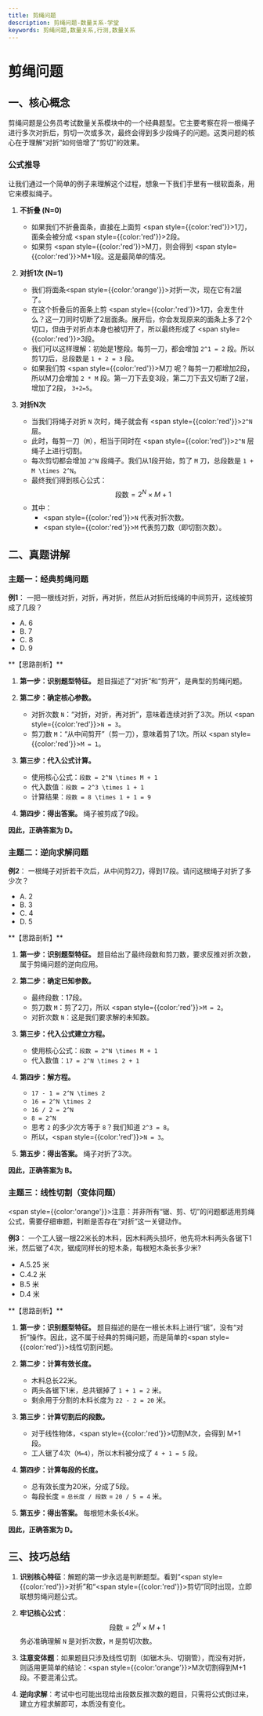 ```yaml
---
title: 剪绳问题
description: 剪绳问题-数量关系-学堂
keywords: 剪绳问题,数量关系,行测,数量关系
---
```




# 剪绳问题

## 一、核心概念

剪绳问题是公务员考试数量关系模块中的一个经典题型。它主要考察在将一根绳子进行多次对折后，剪切一次或多次，最终会得到多少段绳子的问题。这类问题的核心在于理解“对折”如何倍增了“剪切”的效果。

### 公式推导

让我们通过一个简单的例子来理解这个过程，想象一下我们手里有一根软面条，用它来模拟绳子。

1.  **不折叠 (N=0)**
    - 如果我们不折叠面条，直接在上面剪 <span style={{color:'red'}}>1刀</span>，面条会被分成 <span style={{color:'red'}}>2段</span>。
    - 如果剪 <span style={{color:'red'}}>M刀</span>，则会得到 <span style={{color:'red'}}>M+1段</span>。这是最简单的情况。

2.  **对折1次 (N=1)**
    - 我们将面条<span style={{color:'orange'}}>对折一次</span>，现在它有2层了。
    - 在这个折叠后的面条上剪 <span style={{color:'red'}}>1刀</span>，会发生什么？这一刀同时切断了2层面条。展开后，你会发现原来的面条上多了2个切口，但由于对折点本身也被切开了，所以最终形成了 <span style={{color:'red'}}>3段</span>。
    - 我们可以这样理解：初始是1整段。每剪一刀，都会增加 `2^1 = 2` 段。所以剪1刀后，总段数是 `1 + 2 = 3` 段。
    - 如果我们剪 <span style={{color:'red'}}>M刀</span> 呢？每剪一刀都增加2段，所以M刀会增加 `2 * M` 段。第一刀下去变3段，第二刀下去又切断了2层，增加了2段， `3+2=5`。

3.  **对折N次**
    - 当我们将绳子对折 `N` 次时，绳子就会有 <span style={{color:'red'}}>`2^N`</span> 层。
    - 此时，每剪一刀（`M`），相当于同时在 <span style={{color:'red'}}>`2^N`</span> 层绳子上进行切割。
    - 每次剪切都会增加 `2^N` 段绳子。我们从1段开始，剪了 `M` 刀，总段数是 `1 + M \times 2^N`。
    - 最终我们得到核心公式：
      $$
      \text{段数} = 2^N \times M + 1
      $$
    - 其中：
      - <span style={{color:'red'}}>`N`</span> 代表对折次数。
      - <span style={{color:'red'}}>`M`</span> 代表剪刀数（即切割次数）。

## 二、真题讲解

### 主题一：经典剪绳问题

**例1**：
一把一根线对折，对折，再对折，然后从对折后线绳的中间剪开，这线被剪成了几段？
- A. 6
- B. 7
- C. 8
- D. 9

<BlurredAnswer>
**【思路剖析】**

1.  **第一步：识别题型特征。** 题目描述了“对折”和“剪开”，是典型的剪绳问题。

2.  **第二步：确定核心参数。**
    - 对折次数 `N`：“对折，对折，再对折”，意味着连续对折了3次。所以 <span style={{color:'red'}}>`N = 3`</span>。
    - 剪刀数 `M`：“从中间剪开”（剪一刀），意味着剪了1次。所以 <span style={{color:'red'}}>`M = 1`</span>。

3.  **第三步：代入公式计算。**
    - 使用核心公式：`段数 = 2^N \times M + 1`
    - 代入数值：`段数 = 2^3 \times 1 + 1`
    - 计算结果：`段数 = 8 \times 1 + 1 = 9`

4.  **第四步：得出答案。** 绳子被剪成了9段。

**因此，正确答案为 D。**
</BlurredAnswer>

### 主题二：逆向求解问题

**例2**：
一根绳子对折若干次后，从中间剪2刀，得到17段。请问这根绳子对折了多少次？
- A. 2
- B. 3
- C. 4
- D. 5

<BlurredAnswer>
**【思路剖析】**

1.  **第一步：识别题型特征。** 题目给出了最终段数和剪刀数，要求反推对折次数，属于剪绳问题的逆向应用。

2.  **第二步：确定已知参数。**
    - 最终段数：17段。
    - 剪刀数 `M`：剪了2刀，所以 <span style={{color:'red'}}>`M = 2`</span>。
    - 对折次数 `N`：这是我们要求解的未知数。

3.  **第三步：代入公式建立方程。**
    - 使用核心公式：`段数 = 2^N \times M + 1`
    - 代入数值：`17 = 2^N \times 2 + 1`

4.  **第四步：解方程。**
    - `17 - 1 = 2^N \times 2`
    - `16 = 2^N \times 2`
    - `16 / 2 = 2^N`
    - `8 = 2^N`
    - 思考 `2` 的多少次方等于 `8`？我们知道 `2^3 = 8`。
    - 所以，<span style={{color:'red'}}>`N = 3`</span>。

5.  **第五步：得出答案。** 绳子对折了3次。

**因此，正确答案为 B。**
</BlurredAnswer>

### 主题三：线性切割（变体问题）

<span style={{color:'orange'}}>注意：并非所有“锯、剪、切”的问题都适用剪绳公式，需要仔细审题，判断是否存在“对折”这一关键动作。</span>

**例3**：
一个工人锯一根22米长的木料，因木料两头损坏，他先将木料两头各锯下1米，然后锯了4次，锯成同样长的短木条，每根短木条长多少米?
- A.5.25 米
- C.4.2 米
- B.5 米
- D.4 米

<BlurredAnswer>
**【思路剖析】**

1.  **第一步：识别题型特征。** 题目描述的是在一根长木料上进行“锯”，没有“对折”操作。因此，这不属于经典的剪绳问题，而是简单的<span style={{color:'red'}}>线性切割问题</span>。

2.  **第二步：计算有效长度。**
    - 木料总长22米。
    - 两头各锯下1米，总共锯掉了 `1 + 1 = 2` 米。
    - 剩余用于分割的木料长度为 `22 - 2 = 20` 米。

3.  **第三步：计算切割后的段数。**
    - 对于线性物体，<span style={{color:'red'}}>切割M次，会得到 M+1 段</span>。
    - 工人锯了4次（`M=4`），所以木料被分成了 `4 + 1 = 5` 段。

4.  **第四步：计算每段的长度。**
    - 总有效长度为20米，分成了5段。
    - 每段长度 = `总长度 / 段数` = `20 / 5 = 4` 米。

5.  **第五步：得出答案。** 每根短木条长4米。

**因此，正确答案为 D。**
</BlurredAnswer>

## 三、技巧总结

1.  **识别核心特征**：解题的第一步永远是判断题型。看到“<span style={{color:'red'}}>对折</span>”和“<span style={{color:'red'}}>剪切</span>”同时出现，立即联想剪绳问题公式。

2.  **牢记核心公式**：
    $$
    \text{段数} = 2^N \times M + 1
    $$
    务必准确理解 `N` 是对折次数，`M` 是剪切次数。

3.  **注意变体题**：如果题目只涉及线性切割（如锯木头、切钢管），而没有对折，则适用更简单的结论：<span style={{color:'orange'}}>M次切割得到M+1段</span>。不要混淆公式。

4.  **逆向求解**：考试中也可能出现给出段数反推次数的题目，只需将公式倒过来，建立方程求解即可，本质没有变化。

<FollowMe />